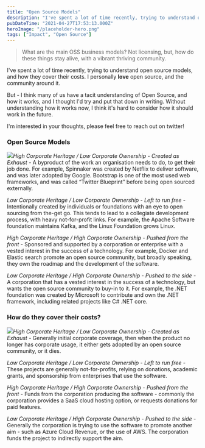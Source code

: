 ```yaml
---
title: "Open Source Models"
description: "I've spent a lot of time recently, trying to understand open source models, and how they cover their costs. I personally love open source, and the community around it"
pubDateTime: "2021-04-27T17:53:13.000Z"
heroImage: "/placeholder-hero.png"
tags: ["Impact", "Open Source"]
---
```


> What are the main OSS business models? Not licensing, but, how do these things stay alive, with a vibrant thriving community.

I've spent a lot of time recently, trying to understand open source models, and how they cover their costs. I personally **love** open source, and the community around it.

But - I think many of us have a tacit understanding of Open Source, and how it works, and I thought I'd try and put that down in writing. Without understanding how it works now, I think it's hard to consider how it should work in the future.

I'm interested in your thoughts, please feel free to reach out on twitter!

### Open Source Models

![](/images/2021/04/image.png)_High Corporate Heritage / Low Corporate Ownership - Created as Exhaust -_ A byproduct of the work an organisation needs to do, to get their job done. For example, Spinnaker was created by Netflix to deliver software, and was later adopted by Google. Bootstrap is one of the most used web frameworks, and was called “Twitter Blueprint” before being open sourced externally.

_Low Corporate Heritage / Low Corporate Ownership - Left to run free -_ Intentionally created by individuals or foundations with an eye to open sourcing from the-get go. This tends to lead to a collegiate development process, with heavy not-for-profit links. For example, the Apache Software foundation maintains Kafka, and the Linux Foundation grows Linux.

_High Corporate Heritage / High Corporate Ownership - Pushed from the front -_ Sponsored and supported by a corporation or enterprise with a vested interest in the success of a technology. For example, Docker and Elastic search promote an open source community, but broadly speaking, they own the roadmap and the development of the software.

_Low Corporate Heritage / High Corporate Ownership - Pushed to the side -_ A corporation that has a vested interest in the success of a technology, but wants the open source community to buy-in to it. For example, the .NET foundation was created by Microsoft to contribute and own the .NET framework, including related projects like C# .NET core.

### How do they cover their costs?

![](/images/2021/04/image-1.png)_High Corporate Heritage / Low Corporate Ownership - Created as Exhaust -_ Generally initial corporate coverage, then when the product no longer has corporate usage, it either gets adopted by an open source community, or it dies.

_Low Corporate Heritage / Low Corporate Ownership - Left to run free -_ These projects are generally not-for-profits, relying on donations, academic grants, and sponsorship from enterprises that use the software.

_High Corporate Heritage / High Corporate Ownership - Pushed from the front -_ Funds from the corporation producing the software - commonly the corporation provides a SaaS cloud hosting option, or requests donations for paid features.

_Low Corporate Heritage / High Corporate Ownership - Pushed to the side -_ Generally the corporation is trying to use the software to promote another aim - such as Azure Cloud Revenue, or the use of AWS. The corporation funds the project to indirectly support the aim.

